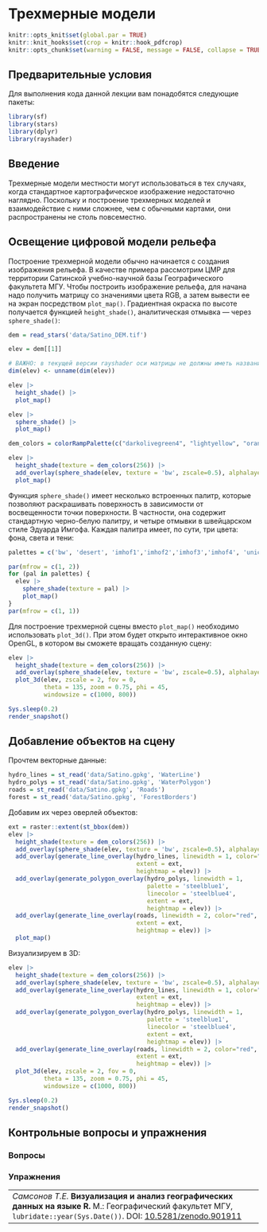 # Трехмерные модели {#three}

```r
knitr::opts_knit$set(global.par = TRUE)
knitr::knit_hooks$set(crop = knitr::hook_pdfcrop)
knitr::opts_chunk$set(warning = FALSE, message = FALSE, collapse = TRUE, out.width = '100%', dpi = 300, fig.width = 9, crop = TRUE)
```

## Предварительные условия  {#mapping3d_prerequisites}

Для выполнения кода данной лекции вам понадобятся следующие пакеты:
```r
library(sf)
library(stars)
library(dplyr)
library(rayshader)
```

## Введение {#three_intro}

Трехмерные модели местности могут использоваться в тех случаях, когда стандартное картографическое изображение недостаточно наглядно. Поскольку и построение трехмерных моделей и взаимодействие с ними сложнее, чем с обычными картами, они распространены не столь повсеместно. 

## Освещение цифровой модели рельефа {#three_lighting}

Построение трехмерной модели обычно начинается с создания изображения рельефа. В качестве примера рассмотрим ЦМР для территории Сатинской учебно-научной базы Географического факультета МГУ. Чтобы построить изображение рельефа, для начана надо получить матрицу со значениями цвета RGB, а затем вывести ее на экран посредством `plot_map()`. Градиентная окраска по высоте получается функцией `height_shade()`, аналитическая отмывка — через `sphere_shade()`:

```r
dem = read_stars('data/Satino_DEM.tif')

elev = dem[[1]]

# ВАЖНО: в текущей версии rayshader оси матрицы не должны иметь названий 
dim(elev) <- unname(dim(elev)) 

elev |> 
  height_shade() |> 
  plot_map()

elev |> 
  sphere_shade() |> 
  plot_map()

dem_colors = colorRampPalette(c("darkolivegreen4", "lightyellow", "orange", "firebrick"))

elev |> 
  height_shade(texture = dem_colors(256)) |> 
  add_overlay(sphere_shade(elev, texture = 'bw', zscale=0.5), alphalayer=0.7) |> 
  plot_map()
```

Функция `sphere_shade()` имеет несколько встроенных палитр, которые позволяют раскрашивать поверхность в зависимости от восвещенности точки поверхности. В частности, она содержит стандартную черно-белую палитру, и четыре отмывки в швейцарском стиле Эдуарда Имгофа. Каждая палитра имеет, по сути, три цвета: фона, света и тени:

```r
palettes = c('bw', 'desert', 'imhof1','imhof2','imhof3','imhof4', 'unicorn')

par(mfrow = c(1, 2))
for (pal in palettes) {
  elev |> 
    sphere_shade(texture = pal) |> 
    plot_map()
}
par(mfrow = c(1, 1))
```

Для построение трехмерной сцены вместо `plot_map()` необходимо использовать `plot_3d()`. При этом будет открыто интерактивное окно OpenGL, в котором вы сможете вращать созданную сцену:

```r
elev |> 
  height_shade(texture = dem_colors(256)) |> 
  add_overlay(sphere_shade(elev, texture = 'bw', zscale=0.5), alphalayer=0.7) |> 
  plot_3d(elev, zscale = 2, fov = 0,
          theta = 135, zoom = 0.75, phi = 45, 
          windowsize = c(1000, 800))

Sys.sleep(0.2)
render_snapshot()
```

## Добавление объектов на сцену {#three_lighting}

Прочтем векторные данные:
```r
hydro_lines = st_read('data/Satino.gpkg', 'WaterLine')
hydro_polys = st_read('data/Satino.gpkg', 'WaterPolygon')
roads = st_read('data/Satino.gpkg', 'Roads')
forest = st_read('data/Satino.gpkg', 'ForestBorders')
```

Добавим их через оверлей объектов:
```r
ext = raster::extent(st_bbox(dem))
elev |> 
  height_shade(texture = dem_colors(256)) |> 
  add_overlay(sphere_shade(elev, texture = 'bw', zscale=0.5), alphalayer=0.7) |> 
  add_overlay(generate_line_overlay(hydro_lines, linewidth = 1, color="steelblue4",
                                    extent = ext,
                                    heightmap = elev)) |> 
  add_overlay(generate_polygon_overlay(hydro_polys, linewidth = 1, 
                                       palette = 'steelblue1',
                                       linecolor = 'steelblue4',
                                       extent = ext,
                                       heightmap = elev)) |> 
  add_overlay(generate_line_overlay(roads, linewidth = 2, color="red",
                                    extent = ext,
                                    heightmap = elev)) |> 
  plot_map()
```

Визуализируем в 3D:
```r
elev |> 
  height_shade(texture = dem_colors(256)) |> 
  add_overlay(sphere_shade(elev, texture = 'bw', zscale=0.5), alphalayer=0.7) |> 
  add_overlay(generate_line_overlay(hydro_lines, linewidth = 1, color="steelblue4",
                                    extent = ext,
                                    heightmap = elev)) |> 
  add_overlay(generate_polygon_overlay(hydro_polys, linewidth = 1, 
                                       palette = 'steelblue1',
                                       linecolor = 'steelblue4',
                                       extent = ext,
                                       heightmap = elev)) |> 
  add_overlay(generate_line_overlay(roads, linewidth = 2, color="red",
                                    extent = ext,
                                    heightmap = elev)) |> 
  plot_3d(elev, zscale = 2, fov = 0,
          theta = 135, zoom = 0.75, phi = 45, 
          windowsize = c(1000, 800))

Sys.sleep(0.2)
render_snapshot()
```



## Контрольные вопросы и упражнения {#questions_tasks_three}



### Вопросы {#questions_three}

### Упражнения {#tasks_three}


----
_Самсонов Т.Е._ **Визуализация и анализ географических данных на языке R.** М.: Географический факультет МГУ, `lubridate::year(Sys.Date())`. DOI: [10.5281/zenodo.901911](https://doi.org/10.5281/zenodo.901911)
----